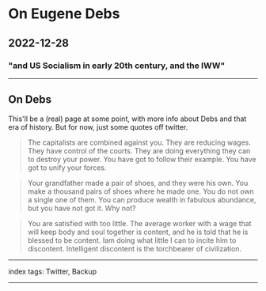 # On Eugene Debs

## 2022-12-28

### "and US Socialism in early 20th century, and the IWW"

---

## On Debs

This'll be a (real) page at some point, with more info about Debs and that era of history. But for now, just some quotes off twitter.

> The capitalists are combined against you. They are reducing wages. They have control of the courts. They are doing everything they can to destroy your power. You have got to follow their example. You have got to unify your forces.

> Your grandfather made a pair of shoes, and they were his own. You make a thousand pairs of shoes where he made one. You do not own a single one of them. You can produce wealth in fabulous abundance, but you have not got it. Why not?

> You are satisfied with too little. The average worker with a wage that will keep body and soul together is content, and he is told that he is blessed to be content. Iam doing what little I can to incite him to discontent. Intelligent discontent is the torchbearer of civilization.

---

index tags: Twitter, Backup

---